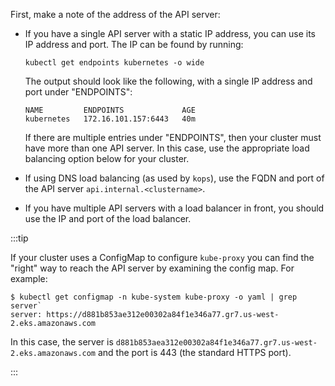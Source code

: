 First, make a note of the address of the API server:

- If you have a single API server with a static IP address, you can use its IP address and port. The IP can be found by running:

  ```batch
  kubectl get endpoints kubernetes -o wide
  ```

  The output should look like the following, with a single IP address and port under "ENDPOINTS":

  ```
  NAME         ENDPOINTS             AGE
  kubernetes   172.16.101.157:6443   40m
  ```

  If there are multiple entries under "ENDPOINTS", then your cluster must have more than one API server. In this case, use the appropriate load balancing option below for your cluster.

- If using DNS load balancing (as used by `kops`), use the FQDN and port of the API server `api.internal.<clustername>`.
- If you have multiple API servers with a load balancer in front, you should use the IP and port of the load balancer.

:::tip

If your cluster uses a ConfigMap to configure `kube-proxy` you can find the "right" way to reach the API
server by examining the config map. For example:

```
$ kubectl get configmap -n kube-system kube-proxy -o yaml | grep server`
server: https://d881b853ae312e00302a84f1e346a77.gr7.us-west-2.eks.amazonaws.com
```

In this case, the server is `d881b853aea312e00302a84f1e346a77.gr7.us-west-2.eks.amazonaws.com` and the port is
443 (the standard HTTPS port).

:::
